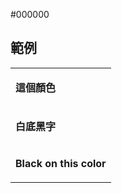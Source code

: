 <nowiki>#000000</nowiki><noinclude>

== 範例 ==
{|
|- style="color:{{ {{PAGENAME}} }}"
| '''這個顏色'''
|- style="background:{{ {{PAGENAME}} }}; color:white"
| '''白底黑字'''
|- style="background:{{ {{PAGENAME}} }}; color:black"
| '''Black on this color'''
|} 

[[Category:政黨顏色模板|{{PAGENAME}}]]

</noinclude>